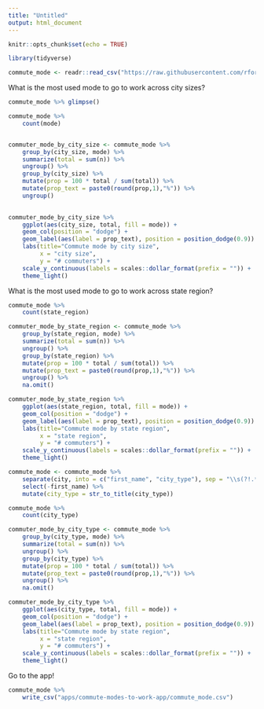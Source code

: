 ```yaml
---
title: "Untitled"
output: html_document
---
```


```r
knitr::opts_chunk$set(echo = TRUE)
```

```r
library(tidyverse)

commute_mode <- readr::read_csv("https://raw.githubusercontent.com/rfordatascience/tidytuesday/master/data/2019/2019-11-05/commute.csv")

```


What is the most used mode to go to work across city sizes?

```r
commute_mode %>% glimpse()

commute_mode %>% 
    count(mode)


commuter_mode_by_city_size <- commute_mode %>% 
    group_by(city_size, mode) %>% 
    summarize(total = sum(n)) %>% 
    ungroup() %>% 
    group_by(city_size) %>% 
    mutate(prop = 100 * total / sum(total)) %>% 
    mutate(prop_text = paste0(round(prop,1),"%")) %>% 
    ungroup()
    

commuter_mode_by_city_size %>% 
    ggplot(aes(city_size, total, fill = mode)) +
    geom_col(position = "dodge") +
    geom_label(aes(label = prop_text), position = position_dodge(0.9)) +
    labs(title="Commute mode by city size",
         x = "city size", 
         y = "# commuters") +
    scale_y_continuous(labels = scales::dollar_format(prefix = "")) +
    theme_light()
```


What is the most used mode to go to work across state region?

```r
commute_mode %>% 
    count(state_region)

commuter_mode_by_state_region <- commute_mode %>% 
    group_by(state_region, mode) %>% 
    summarize(total = sum(n)) %>% 
    ungroup() %>% 
    group_by(state_region) %>% 
    mutate(prop = 100 * total / sum(total)) %>% 
    mutate(prop_text = paste0(round(prop,1),"%")) %>% 
    ungroup() %>% 
    na.omit()

commuter_mode_by_state_region %>% 
    ggplot(aes(state_region, total, fill = mode)) +
    geom_col(position = "dodge") +
    geom_label(aes(label = prop_text), position = position_dodge(0.9)) +
    labs(title="Commute mode by state region",
         x = "state region", 
         y = "# commuters") +
    scale_y_continuous(labels = scales::dollar_format(prefix = "")) +
    theme_light()
```



```r
commute_mode <- commute_mode %>% 
    separate(city, into = c("first_name", "city_type"), sep = "\\s(?!.*\\s)", remove = FALSE) %>% 
    select(-first_name) %>% 
    mutate(city_type = str_to_title(city_type))

commute_mode %>% 
    count(city_type)

commuter_mode_by_city_type <- commute_mode %>% 
    group_by(city_type, mode) %>% 
    summarize(total = sum(n)) %>% 
    ungroup() %>% 
    group_by(city_type) %>% 
    mutate(prop = 100 * total / sum(total)) %>% 
    mutate(prop_text = paste0(round(prop,1),"%")) %>% 
    ungroup() %>% 
    na.omit()

commuter_mode_by_city_type %>% 
    ggplot(aes(city_type, total, fill = mode)) +
    geom_col(position = "dodge") +
    geom_label(aes(label = prop_text), position = position_dodge(0.9)) +
    labs(title="Commute mode by state region",
         x = "state region", 
         y = "# commuters") +
    scale_y_continuous(labels = scales::dollar_format(prefix = "")) +
    theme_light()


```


Go to the app!

```r
commute_mode %>% 
    write_csv("apps/commute-modes-to-work-app/commute_mode.csv")
```

